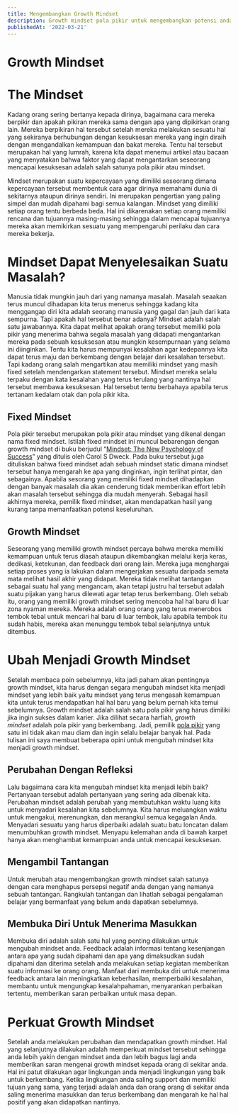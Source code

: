 ```yaml
---
title: Mengembangkan Growth Mindset
description: Growth mindset pola pikir untuk mengembangkan potensi anda secara penuh. Butuh beberapa cara bagaimana mindset ini tumbuh di pikiran anda. 
publishedAt: '2022-03-21'
---
```


# Growth Mindset

# The Mindset

Kadang orang sering bertanya kepada dirinya, bagaimana cara mereka berpikir dan apakah pikiran mereka sama dengan apa yang dipikirkan orang lain. Mereka berpikiran hal tersebut setelah mereka melakukan sesuatu hal yang sekiranya berhubungan dengan kesuksesan mereka yang ingin diraih dengan mengandalkan kemampuan dan bakat mereka. Tentu hal tersebut merupakan hal yang lumrah, karena kita dapat menemui artikel atau bacaan yang menyatakan bahwa faktor yang dapat mengantarkan seseorang mencapai kesuksesan adalah salah satunya pola pikir atau mindset.

Mindset merupakan suatu kepercayaan yang dimiliki seseorang dimana kepercayaan tersebut membentuk cara agar dirinya memahami dunia di sekitarnya ataupun dirinya sendiri. Ini merupakan pengertian yang paling simpel dan mudah dipahami bagi semua kalangan. Mindset yang dimiliki setiap orang tentu berbeda beda. Hal ini dikarenakan setiap orang memiliki rencana dan tujuannya masing-masing sehingga dalam mencapai tujuannya mereka akan memikirkan sesuatu yang mempengaruhi perilaku dan cara mereka bekerja.

# Mindset Dapat Menyelesaikan Suatu Masalah?

Manusia tidak mungkin jauh dari yang namanya masalah. Masalah seaakan terus muncul dihadapan kita terus menerus  sehingga kadang kita menggangap diri kita adalah seorang manusia yang gagal dan jauh dari kata sempurna. Tapi apakah hal tersebut benar adanya? Mindset adalah salah satu jawabannya. Kita dapat melihat apakah orang tersebut memiliki pola pikir yang menerima bahwa segala masalah yang didapati mengantarkan mereka pada sebuah kesuksesan atau mungkin kesempurnaan yang selama ini diinginkan. Tentu kita harus mempunyai kesalahan agar kedepannya kita dapat terus maju dan berkembang dengan belajar dari kesalahan tersebut. Tapi kadang orang salah mengartikan atau memiliki mindset yang masih fixed setelah mendengarkan statement tersebut. Mindset mereka selalu terpaku dengan kata kesalahan yang terus terulang yang nantinya hal tersebut membawa kesuksesan. Hal tersebut tentu berbahaya apabila terus tertanam kedalam otak dan pola pikir kita. 

## Fixed Mindset

Pola pikir tersebut merupakan pola pikir atau mindset yang dikenal dengan nama fixed mindset. Istilah fixed mindset ini muncul bebarengan dengan growth mindset di buku berjudul “[Mindset: The New Psychology of Success](https://books.google.co.id/books/about/Mindset.html?id=fdjqz0TPL2wC&redir_esc=y)” yang ditulis oleh Carol S Dweck. Pada buku tersebut juga dituliskan bahwa fixed mindset adah sebuah mindset static dimana mindset tersebut hanya mengarah ke apa yang dinginkan, ingin terlihat pintar, dan sebagainya. Apabila sesorang yang memiliki fixed mindset dihadapkan dengan banyak masalah dia akan cenderung tidak memberikan effort lebih akan masalah tersebut sehingga dia mudah menyerah. Sebagai hasil akhirnya mereka, pemilik fixed mindset, akan mendapatkan hasil yang kurang tanpa memanfaatkan potensi keseluruhan.

## Growth Mindset

Seseorang yang memiliki growth mindset percaya bahwa mereka memiliki kemampuan untuk terus diasah ataupun dikembangkan melalui kerja keras, dedikasi, ketekunan, dan feedback dari orang lain. Mereka juga menghargai setiap proses yang ia lakukan dalam mengerjakan sesuatu daripada semata mata melihat hasil akhir yang didapat. Mereka tidak melihat tantangan sebagai suatu hal yang mengancam, akan tetapi justru hal tersebut adalah suatu pijakan yang harus dilewati agar tetap terus berkembang. Oleh sebab itu, orang yang memiliki growth mindset sering mencoba hal hal baru di luar zona nyaman mereka. Mereka adalah orang orang yang terus menerobos tembok tebal untuk mencari hal baru di luar tembok, lalu apabila tembok itu sudah habis, mereka akan menunggu tembok tebal selanjutnya untuk ditembus.

# Ubah Menjadi Growth Mindset

Setelah membaca poin sebelumnya, kita jadi paham akan pentingnya growth mindset, kita harus dengan segara mengubah mindset kita menjadi mindset yang lebih baik yaitu mindset yang terus mengasah kemampuan kita untuk terus mendapatkan hal hal baru yang belum pernah kita temui sebelumnya. Growth mindset adalah salah satu pola pikir yang harus dimiliki jika ingin sukses dalam karier. Jika dilihat secara harfiah, *growth mindset* adalah pola pikir yang berkembang. Jadi, pemilik [pola pikir](https://glints.com/id/lowongan/pola-pikir-agar-sukses/) yang satu ini tidak akan mau diam dan ingin selalu belajar banyak hal. Pada tulisan ini saya membuat beberapa opini untuk mengubah mindset kita menjadi growth mindset.

## Perubahan Dengan Refleksi

Lalu bagaimana cara kita mengubah mindset kita menjadi lebih baik? Pertanyaan tersebut adalah pertanyaan yang sering ada dibenak kita. Perubahan mindset adalah perubah yang membutuhkan waktu luang kita untuk menyadari kesalahan kita sebelumnya. Kita harus meluangkan waktu untuk mengakui, merenungkan, dan merangkul semua kegagalan Anda. Menyadari sesuatu yang harus diperbaiki adalah suatu batu loncatan dalam menumbuhkan growth mindset. Menyapu kelemahan anda di bawah karpet hanya akan menghambat kemampuan anda untuk mencapai kesuksesan.

## Mengambil Tantangan

Untuk merubah atau mengembangkan growth mindset salah satunya dengan cara menghapus persepsi negatif anda dengan yang namanya sebuah tantangan. Rangkulah tantangan dan lihatlah sebagai pengalaman belajar yang bermanfaat yang belum anda dapatkan sebelumnya. 

## Membuka Diri Untuk Menerima Masukkan

Membuka diri adalah salah satu hal yang penting dilakukan untuk mengubah mindset anda. Feedback adalah informasi tentang kesenjangan antara apa yang sudah dipahami dan apa yang dimaksudkan sudah dipahami dan diterima setelah anda melakukan setiap kegiatan memberikan suatu informasi ke orang orang. Manfaat dari membuka diri untuk menerima feedback antara lain meningkatkan keberhasilan, memperbaiki kesalahan, membantu untuk mengungkap kesalahpahaman, menyarankan perbaikan tertentu, memberikan saran perbaikan untuk masa depan.

# Perkuat Growth Mindset

Setelah anda melakukan perubahan dan mendapatkan growth mindset. Hal yang selanjutnya dilakukan adalah memperkuat mindset tersebut sehingga anda lebih yakin dengan mindset anda dan lebih bagus lagi anda memberikan saran mengenai growth mindset kepada orang di sekitar anda. Hal ini patut dilakukan agar lingkungan anda menjadi lingkungan yang baik untuk berkembang. Ketika lingkungan anda saling support dan memiliki tujuan yang sama, yang terjadi adalah anda dan orang orang di sekitar anda saling menerima masukkan dan terus berkembang dan mengarah ke hal hal positif yang akan didapatkan nantinya.